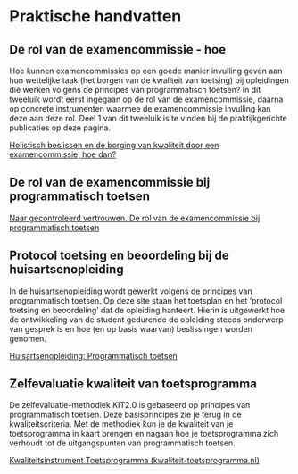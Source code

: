 # Praktische handvatten 

## De rol van de examencommissie - hoe 

Hoe kunnen examencommissies op een goede manier invulling geven aan hun wettelijke taak (het borgen van de kwaliteit van toetsing) bij opleidingen die werken volgens de principes van programmatisch toetsen? In dit tweeluik wordt eerst ingegaan op de rol van de examencommissie, daarna op concrete instrumenten waarmee de examencommissie invulling kan deze aan deze rol. Deel 1 van dit tweeluik is te vinden bij de praktijkgerichte publicaties op deze pagina. 

[Holistisch beslissen en de borging van kwaliteit door een examencommissie, hoe dan?](https://lerenvantoetsen.nl/holistisch-beslissen-en-de-borging-van-kwaliteit-door-een-examencommissie-hoe-dan/)

## De rol van de examencommissie bij programmatisch toetsen

[Naar gecontroleerd vertrouwen. De rol van de examencommissie bij programmatisch toetsen](https://lerenvantoetsen.nl/naar-gecontroleerd-vertrouwen-de-rol-van-de-examencommissie-bij-programmatisch-toetsen/)

## Protocol toetsing en beoordeling bij de huisartsenopleiding 

In de huisartsenopleiding wordt gewerkt volgens de principes van programmatisch toetsen. Op deze site staan het toetsplan en het 'protocol toetsing en beoordeling' dat de opleiding hanteert. Hierin is uitgewerkt hoe de ontwikkeling van de student gedurende de opleiding steeds onderwerp van gesprek is en hoe (en op basis waarvan) beslissingen worden genomen. 

[Huisartsenopleiding: Programmatisch toetsen](https://www.huisartsopleiding.nl/toetsen-beoordelen/programmatisch-toetsen/)

## Zelfevaluatie kwaliteit van toetsprogramma 

De zelfevaluatie-methodiek KIT2.0 is gebaseerd op principes van programmatisch toetsen. Deze basisprincipes zie je terug in de kwaliteitscriteria. Met de methodiek kun je de kwaliteit van je toetsprogramma in kaart brengen en nagaan hoe je toetsprogramma zich verhoudt tot de uitgangspunten van programmatisch toetsen. 

[Kwaliteitsinstrument Toetsprogramma (kwaliteit-toetsprogramma.nl)](https://www.kwaliteit-toetsprogramma.nl/)